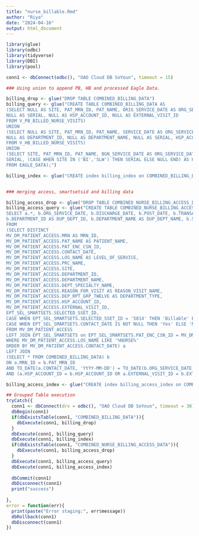 ```yaml
---
title: "nurse_billable.Rmd"
author: "Riya"
date: "2024-04-16"
output: html_document
---
```


```r

library(glue)
library(odbc)
library(tidyverse)
library(DBI)
library(pool)

conn1 <- dbConnect(odbc(), "OAO Cloud DB SoYoun", timeout = 15)

### Using union to append PB, HB and processed Eagle Data. 

billing_drop <- glue("DROP TABLE COMBINED_BILLING_DATA")
billing_query <- glue("CREATE TABLE COMBINED_BILLING_DATA AS
(SELECT NULL AS SITE, PAT_MRN_ID, PAT_NAME, ORIG_SERVICE_DATE AS ORG_SERVICE_DATE, ORIG_SERVICE_DATE AS DISCHARGE_DATE, POST_DATE, TRANSACTION_TYPE, AMOUNT, DEPARTMENT_ID, DEPARTMENT_NAME,
NULL AS SERIAL, NULL AS HSP_ACCOUNT_ID, NULL AS EXTERNAL_VISIT_ID
FROM V_PB_BILLED_NURSE_VISITS)
UNION
(SELECT NULL AS SITE, PAT_MRN_ID, PAT_NAME, SERVICE_DATE AS ORG_SERVICE_DATE, SERVICE_DATE AS DISCHARGE_DATE, TX_POST_DATE AS POST_DATE, TX_TYPE AS TRANSACTION_TYPE, TX_AMOUNT AS AMOUNT,
NULL AS DEPARTMENT_ID, NULL AS DEPARTMENT_NAME, NULL AS SERIAL, HSP_ACCOUNT_ID, NULL AS EXTERNAL_VISIT_ID
FROM V_HB_BILLED_NURSE_VISITS)
UNION
(SELECT SITE, PAT_MRN_ID, PAT_NAME, BGN_SERVICE_DATE AS ORG_SERVICE_DATE, DISCHARGE_DATE, BILLING_DATE AS POST_DATE, TRANSACTION_TYPE, AMOUNT, NULL AS DEPARTMENT_ID, NULL AS DEPARTMENT_NAME,
SERIAL, (CASE WHEN SITE IN ('BI','SLW') THEN SERIAL ELSE NULL END) AS HSP_ACCOUNT_ID, (CASE WHEN SITE IN ('MSH') THEN TO_CHAR(SERIAL) ELSE NULL END) AS EXTERNAL_VISIT_ID
FROM EAGLE_DATA);")

billing_index <- glue("CREATE index billing_index on COMBINED_BILLING_DATA (ORG_SERVICE_DATE, DISCHARGE_DATE, POST_DATE, DEPARTMENT_ID)")


### merging access, smartsetsid and billing data

billing_access_drop <- glue("DROP TABLE COMBINED_NURSE_BILLING_ACCESS_DATA")
billing_access_query <- glue("CREATE TABLE COMBINED_NURSE_BILLING_ACCESS_DATA AS 
SELECT a.*, b.ORG_SERVICE_DATE, b.DISCHARGE_DATE, b.POST_DATE, b.TRANSACTION_TYPE, b.AMOUNT, 
b.DEPARTMENT_ID AS DUP_DEPT_ID, b.DEPARTMENT_NAME AS DUP_DEPT_NAME, b.SERIAL
FROM
(SELECT DISTINCT
MV_DM_PATIENT_ACCESS.MRN AS MRN_ID,
MV_DM_PATIENT_ACCESS.PAT_NAME AS PATIENT_NAME,
MV_DM_PATIENT_ACCESS.PAT_ENC_CSN_ID,
MV_DM_PATIENT_ACCESS.CONTACT_DATE,
MV_DM_PATIENT_ACCESS.LOS_NAME AS LEVEL_OF_SERVICE,
MV_DM_PATIENT_ACCESS.PRC_NAME,
MV_DM_PATIENT_ACCESS.SITE,
MV_DM_PATIENT_ACCESS.DEPARTMENT_ID,
MV_DM_PATIENT_ACCESS.DEPARTMENT_NAME,
MV_DM_PATIENT_ACCESS.DEPT_SPECIALTY_NAME,
MV_DM_PATIENT_ACCESS.REASON_FOR_VISIT AS REASON_VISIT_NAME,
MV_DM_PATIENT_ACCESS.DEP_RPT_GRP_TWELVE AS DEPARTMENT_TYPE,
MV_DM_PATIENT_ACCESS.HSP_ACCOUNT_ID,
MV_DM_PATIENT_ACCESS.EXTERNAL_VISIT_ID,
EPT_SEL_SMARTSETS.SELECTED_SSET_ID,
CASE WHEN EPT_SEL_SMARTSETS.SELECTED_SSET_ID = '5814' THEN 'Billable' ELSE 'Non-Billable' END AS BILLABLE_VS_NONBILLABLE,
CASE WHEN EPT_SEL_SMARTSETS.CONTACT_DATE IS NOT NULL THEN 'Yes' ELSE 'No' END AS NURSE_BILLABLE_VISIT_SMARTSET_USE_YES_NO
FROM MV_DM_PATIENT_ACCESS
LEFT JOIN EPT_SEL_SMARTSETS on EPT_SEL_SMARTSETS.PAT_ENC_CSN_ID = MV_DM_PATIENT_ACCESS.PAT_ENC_CSN_ID
WHERE MV_DM_PATIENT_ACCESS.LOS_NAME LIKE '%NURSE%'
ORDER BY MV_DM_PATIENT_ACCESS.CONTACT_DATE) a
LEFT JOIN
(SELECT * FROM COMBINED_BILLING_DATA) b
ON a.MRN_ID = b.PAT_MRN_ID 
AND TO_DATE(a.CONTACT_DATE, 'YYYY-MM-DD') = TO_DATE(b.ORG_SERVICE_DATE, 'YYYY-MM-DD') 
AND (a.HSP_ACCOUNT_ID = b.HSP_ACCOUNT_ID OR a.EXTERNAL_VISIT_ID = b.EXTERNAL_VISIT_ID OR a.DEPARTMENT_ID = b.DEPARTMENT_ID);")

billing_access_index <- glue("CREATE index billing_access_index on COMBINED_NURSE_BILLING_ACCESS_DATA (CONTACT_DATE, ORG_SERVICE_DATE, DISCHARGE_DATE, POST_DATE, DEPARTMENT_ID)")

## Grouped Table execution
tryCatch({
  conn1 <- dbConnect(drv = odbc(), "OAO Cloud DB SoYoun", timeout = 30)
  dbBegin(conn1)
  if(dbExistsTable(conn1, "COMBINED_BILLING_DATA")){
    dbExecute(conn1, billing_drop) 
  }
  dbExecute(conn1, billing_query) 
  dbExecute(conn1, billing_index)
  if(dbExistsTable(conn1, "COMBINED_NURSE_BILLING_ACCESS_DATA")){
    dbExecute(conn1, billing_access_drop) 
  }
  dbExecute(conn1, billing_access_query) 
  dbExecute(conn1, billing_access_index)
  
  dbCommit(conn1)
  dbDisconnect(conn1)
  print("success")
  
},
error = function(err){
  print(paste("Error staging:", err$message))
  dbRollback(conn1)
  dbDisconnect(conn1)
})

```